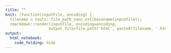 ```yaml
---
title: ""
knit: (function(inputFile, encoding) {
  filename = tools::file_path_sans_ext(basename(inputFile));
  rmarkdown::render(inputFile, encoding=encoding,
                   output_file=file.path('html', paste0(filename, '.html')))})
output:
  html_notebook:
    code_folding: hide
---
```

